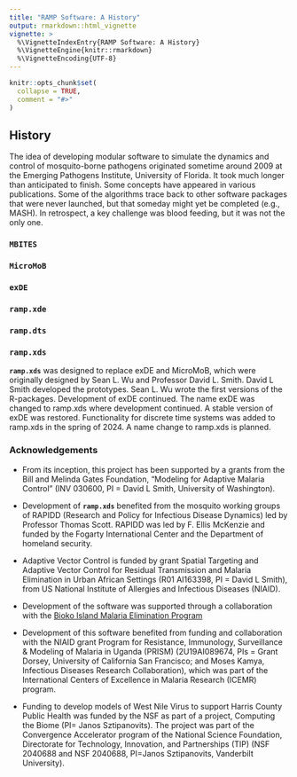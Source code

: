 ```yaml
---
title: "RAMP Software: A History"
output: rmarkdown::html_vignette
vignette: >
  %\VignetteIndexEntry{RAMP Software: A History}
  %\VignetteEngine{knitr::rmarkdown}
  %\VignetteEncoding{UTF-8}
---
```


```r
knitr::opts_chunk$set(
  collapse = TRUE,
  comment = "#>"
)
```

## History

The idea of developing modular software to simulate the dynamics and control of mosquito-borne pathogens originated sometime around 2009 at the Emerging Pathogens Institute, University of Florida. It took much longer than anticipated to finish. Some concepts have appeared in various publications. Some of the algorithms trace back to other software packages that were never launched, but that someday might yet be completed (e.g., MASH). In retrospect, a key challenge was blood feeding, but it was not the only one.

### `MBITES`

### `MicroMoB`

### `exDE` 

### `ramp.xde` 

### `ramp.dts` 

### `ramp.xds` 

**`ramp.xds`** was designed to replace exDE and MicroMoB, which were originally designed by Sean L. Wu and Professor David L. Smith. David L Smith developed the prototypes. Sean L. Wu wrote the first versions of the R-packages. Development of exDE continued. The name exDE was changed to ramp.xds where development continued. A stable version of exDE was restored. Functionality for discrete time systems was added to ramp.xds in the spring of 2024. A name change to ramp.xds is planned. 

### Acknowledgements

+ From its inception, this project has been supported by a grants from the Bill and Melinda Gates Foundation, "Modeling for Adaptive Malaria Control" (INV 030600, PI = David L Smith, University of Washington). 

+ Development of **`ramp.xds`** benefited from the mosquito working groups of RAPIDD (Research and Policy for Infectious Disease Dynamics) led by Professor Thomas Scott. RAPIDD was led by F. Ellis McKenzie and funded by the Fogarty International Center and the Department of homeland security. 

+ Adaptive Vector Control is funded by grant Spatial Targeting and Adaptive Vector Control for Residual Transmission and Malaria Elimination in Urban African Settings (R01 AI163398, PI = David L Smith), from US National Institute of Allergies and Infectious Diseases (NIAID).  

+ Development of the software was supported through a collaboration with the [Bioko Island Malaria Elimination Program](https://www.mcd.org/focus-areas/featured-projects/bioko-island-malaria-elimination-project) 

+ Development of this software benefited from funding and collaboration with the NIAID grant Program for Resistance, Immunology, Surveillance & Modeling of Malaria in Uganda (PRISM) (2U19AI089674, PIs = Grant Dorsey, University of California San Francisco; and Moses Kamya, Infectious Diseases Research Collaboration), which was part of the International Centers of Excellence in Malaria Research (ICEMR) program.

+ Funding to develop models of West Nile Virus to support Harris County Public Health was funded by the NSF as part of a project, Computing the Biome (PI= Janos Sztipanovits). The project was part of the Convergence Accelerator program of the National Science Foundation, Directorate for Technology, Innovation, and Partnerships (TIP) (NSF 2040688 and NSF 2040688, PI=Janos Sztipanovits, Vanderbilt University).
